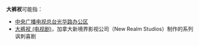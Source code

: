 '''大裤衩'''可能指：
*[[中央广播电视总台光华路办公区|中央广播电视总台光华路办公区]]
*[[大裤衩_(电视剧)|大裤衩 (电视剧)]]，加拿大新境界影视公司（New Realm Studios）制作的系列讽刺喜剧
{{消歧义|cat=三字消歧义}}